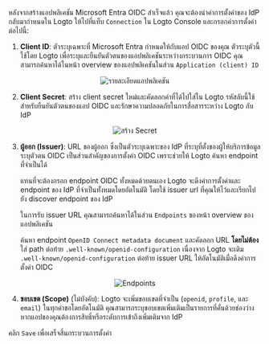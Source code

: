 หลังจากสร้างแอปพลิเคชัน Microsoft Entra OIDC สำเร็จแล้ว คุณจะต้องนำค่าการตั้งค่าของ IdP กลับมากำหนดใน Logto ให้ไปที่แท็บ `Connection` ใน Logto Console และกรอกค่าการตั้งค่าต่อไปนี้:

1. **Client ID**: ตัวระบุเฉพาะที่ Microsoft Entra กำหนดให้กับแอป OIDC ของคุณ ตัวระบุตัวนี้ใช้โดย Logto เพื่อระบุและยืนยันตัวตนของแอปพลิเคชันระหว่างกระบวนการ OIDC คุณสามารถค้นหาได้ในหน้า overview ของแอปพลิเคชันในส่วน `Application (client) ID`

<center>
  <img src="/img/assets/entra_id_oidc_application_details.webp" alt="รายละเอียดแอปพลิเคชัน" />
</center>

2. **Client Secret**: สร้าง client secret ใหม่และคัดลอกค่าที่ได้ไปใส่ใน Logto รหัสลับนี้ใช้สำหรับยืนยันตัวตนของแอป OIDC และรักษาความปลอดภัยในการสื่อสารระหว่าง Logto กับ IdP

<center>
  <img src="/img/assets/entra_id_oidc_create_secret.webp" alt="สร้าง Secret" />
</center>

3. **ผู้ออก (Issuer)**: URL ของผู้ออก ซึ่งเป็นตัวระบุเฉพาะของ IdP ที่ระบุที่ตั้งของผู้ให้บริการข้อมูลระบุตัวตน OIDC เป็นส่วนสำคัญของการตั้งค่า OIDC เพราะช่วยให้ Logto ค้นหา endpoint ที่จำเป็นได้

   แทนที่จะต้องกรอก endpoint OIDC ทั้งหมดด้วยตนเอง Logto จะดึงค่าการตั้งค่าและ endpoint ของ IdP ที่จำเป็นทั้งหมดโดยอัตโนมัติ โดยใช้ issuer url ที่คุณให้ไว้และเรียกไปยัง discover endpoint ของ IdP

   ในการรับ issuer URL คุณสามารถค้นหาได้ในส่วน `Endpoints` ของหน้า overview ของแอปพลิเคชัน

   ค้นหา endpoint `OpenID Connect metadata document` และคัดลอก URL **โดยไม่ต้อง**ใส่ path ต่อท้าย `.well-known/openid-configuration` เนื่องจาก Logto จะเติม `.well-known/openid-configuration` ต่อท้าย issuer URL ให้อัตโนมัติเมื่อดึงค่าการตั้งค่า OIDC

<center>
  <img src="/img/assets/entra_id_oidc_endpoints.webp" alt="Endpoints" />
</center>

4. **ขอบเขต (Scope)** (ไม่บังคับ): Logto จะเพิ่มขอบเขตที่จำเป็น (`openid`, `profile`, และ `email`) ในทุกคำขอโดยอัตโนมัติ คุณสามารถระบุขอบเขตเพิ่มเติมเป็นรายการที่คั่นด้วยช่องว่าง หากแอปของคุณต้องการสิทธิ์หรือระดับการเข้าถึงเพิ่มเติมจาก IdP

คลิก `Save` เพื่อเสร็จสิ้นกระบวนการตั้งค่า
